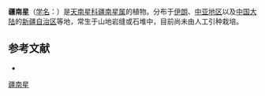 {{Speciesbox
| name = 疆南星
| status = 
| status_system = 
| image = 
| genus = Arum
| species = korolkowii
| authority = Regel
}}

'''疆南星'''（[[学名|学名]]：{{lang|la|''Arum korolkowii''}}）是[[天南星科|天南星科]][[疆南星属|疆南星属]]的植物。分布于[[伊朗|伊朗]]、[[中亚地区|中亚地区]]以及[[中国大陆|中国大陆]]的[[新疆自治区|新疆自治区]]等地，常生于山地岩缝或石堆中，目前尚未由人工引种栽培。

== 参考文献 ==
<div class="references-small">
* {{cite web| url =http://www.bioinfo.cn/db05/KmzwSpecies.php?action=view&id=705| title =疆南星| work =《中国高等植物数据库全库》| publisher =中国科学院微生物研究所| author =昆明植物研究所| accessdate =2009-02-21| deadurl =yes| archiveurl =https://web.archive.org/web/20160305025519/http://www.bioinfo.cn/db05/KmzwSpecies.php?action=view&id=705| archivedate =2016-03-05}}
</div>
{{Taxonbar|from=Q15225142}}

{{DEFAULTSORT:Arum korolkowii}}
[[Category:疆南星属|疆南星]]


{{Araceae-stub}}